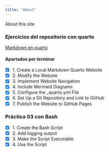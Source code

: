 ```yaml
---
title: "About"
---
```


About this site

### Ejercicios del repositorio con quarto
[Markdown en quarto](https://github.com/AlbertProfe/DevOps_PRA/blob/master/MF01-PRA01.md)

#### Apartados por terminar
- [x] 1. Create a Local Markdown Quarto Website
- [x] 2. Modify the Website
- [x] 3. Implement Website Navigation
- [x] 4. Include Mermaid Diagrams
- [x] 5. Configure the _quarto.yml File
- [x] 6. Set Up a Git Repository and Link to GitHub
- [x] 7. Publish the Website to GitHub Pages

### Práctica 03 con Bash

- [x] 1. Create the Bash Script
- [x] 2. Add logging output
- [x] 3. Make the Script Executable
- [x] 4. Use the Script

